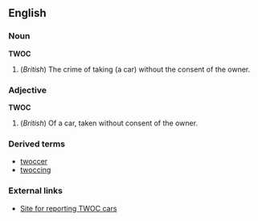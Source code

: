 ==English==
===Noun===
'''TWOC'''

#(''British'') The crime of taking (a car) without the consent of the owner.

===Adjective===
'''TWOC'''

#(''British'') Of a car, taken without consent of the owner.

===Derived terms===
*[[twoccer]]
*[[twoccing]]

===External links===
*[http://www.twoc.co.uk/ Site for reporting TWOC cars]